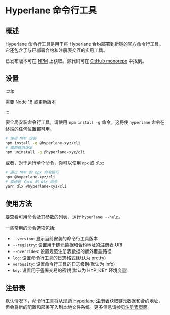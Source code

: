 # Hyperlane 命令行工具

## 概述

Hyperlane 命令行工具是用于将 Hyperlane 合约部署到新链的官方命令行工具。它还包含了与已部署合约和注册表交互的实用工具。

已发布版本可在 [NPM](https://www.npmjs.com/package/@hyperlane-xyz/cli) 上获取。源代码可在 [GitHub monorepo](https://github.com/hyperlane-xyz/hyperlane-monorepo/tree/main/typescript/cli) 中找到。

## 设置

:::tip

需要 [Node 18](https://nodejs.org/en/download) 或更新版本

:::

要全局安装命令行工具，请使用 `npm install -g` 命令。这将使 `hyperlane` 命令在终端的任何位置都可用。

```bash
# 使用 NPM 安装
npm install -g @hyperlane-xyz/cli
# 或卸载旧版本
npm uninstall -g @hyperlane-xyz/cli
```

或者，对于运行单个命令，你可以使用 `npx` 或 `dlx`:

```bash
# 通过 NPM 的 npx 命令运行
npx @hyperlane-xyz/cli
# 或通过 Yarn 的 dlx 命令
yarn dlx @hyperlane-xyz/cli
```

## 使用方法

要查看可用命令及其参数的列表，运行 `hyperlane --help`。

一些常用的命令选项包括:
- `--version`: 显示当前安装的命令行工具版本
- `--registry`: 设置用于链元数据和合约地址的注册表 URI
- `--overrides`: 设置规范注册表数据的额外覆盖路径
- `log`: 设置命令行工具的日志格式(默认为 pretty)
- `verbosity`: 设置命令行工具的日志级别(默认为 info)
- `key`: 设置用于签署交易的密钥(默认为 HYP_KEY 环境变量)

## 注册表

默认情况下，命令行工具将从[规范 Hyperlane 注册表](https://github.com/hyperlane-xyz/hyperlane-registry)获取链元数据和合约地址，但会将新的配置和部署写入到本地文件系统。更多信息请参见[注册表页面](/docs/reference/registries.mdx)。